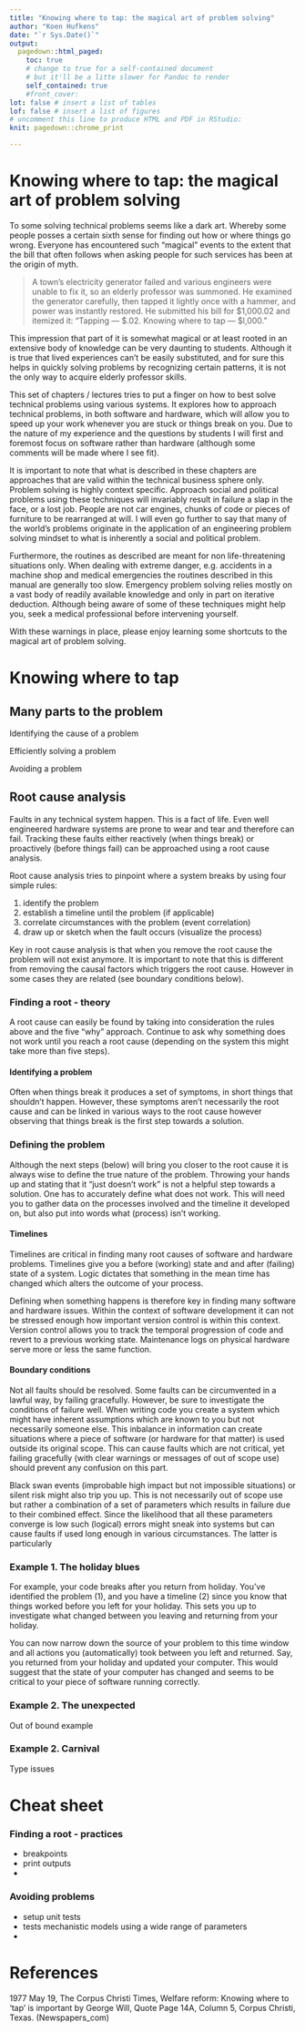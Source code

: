 ```yaml
---
title: "Knowing where to tap: the magical art of problem solving"
author: "Koen Hufkens"
date: "`r Sys.Date()`"
output:
  pagedown::html_paged:
    toc: true
    # change to true for a self-contained document
    # but it'll be a litte slower for Pandoc to render
    self_contained: true
    #front_cover:
lot: false # insert a list of tables
lof: false # insert a list of figures
# uncomment this line to produce HTML and PDF in RStudio:
knit: pagedown::chrome_print

---
```


# Knowing where to tap: the magical art of problem solving

To some solving technical problems seems like a dark art. Whereby some people
posses a certain sixth sense for finding out how or where things go wrong.
Everyone has encountered such "magical" events to the extent that the bill
that often follows when asking people for such services has been at the origin
of myth.

> A town’s electricity generator failed and various engineers were unable to fix
it, so an elderly professor was summoned. He examined the generator carefully, 
then tapped it lightly once with a hammer, and power was instantly restored. 
He submitted his bill for $1,000.02 and itemized it:
“Tapping — $.02. Knowing where to tap — $l,000.”

This impression that part of it is somewhat magical or at least rooted in an
extensive body of knowledge can be very daunting to students. Although it is
true that lived experiences can't be easily substituted, and for sure this helps
in quickly solving problems by recognizing certain patterns, it is not the only
way to acquire elderly professor skills.

This set of chapters / lectures tries to put a finger on how to best solve
technical problems using various systems. It explores how to approach technical
problems, in both software and hardware, which will allow you to speed up your work
whenever you are stuck or things break on you. Due to the nature of my experience
and the questions by students I will first and foremost focus on software 
rather than hardware (although some comments will be made where I see fit).

It is important to note that what is described in these chapters are approaches
that are valid within the technical business sphere only. Problem solving is
highly context specific. Approach social and political problems using these 
techniques will invariably result in failure a slap in the face, or a lost job.
People are not car engines, chunks of code or pieces of furniture to be 
rearranged at will. I will even go further to say that many of the world's 
problems originate in the application of an engineering problem solving mindset
to what is inherently a social and political problem.

Furthermore, the routines as described are meant for non life-threatening 
situations only. When dealing with extreme danger, e.g. accidents in a machine
shop and medical emergencies the routines described in this manual are generally
too slow. Emergency problem solving relies mostly on a vast body of readily 
available knowledge and only in part on iterative deduction. Although being
aware of some of these techniques might help you, seek a medical professional
before intervening yourself.

With these warnings in place, please enjoy learning some shortcuts to the magical
art of problem solving.

# Knowing where to tap

## Many parts to the problem

Identifying the cause of a problem

Efficiently solving a problem

Avoiding a problem

## Root cause analysis

Faults in any technical system happen. This is a fact of life. Even well
engineered hardware systems are prone to wear and tear and therefore can fail.
Tracking these faults either reactively (when things break) or proactively (before 
things fail) can be approached using a root cause analysis.

Root cause analysis tries to pinpoint where a system breaks by using four
simple rules:

1. identify the problem
2. establish a timeline until the problem (if applicable)
3. correlate circumstances with the problem (event correlation)
4. draw up or sketch when the fault occurs (visualize the process)

Key in root cause analysis is that when you remove the root cause the problem
will not exist anymore. It is important to note that this is different from
removing the causal factors which triggers the root cause. However in some
cases they are related (see boundary conditions below).

### Finding a root - theory

A root cause can easily be found by taking into consideration the rules above
and the five "why" approach. Continue to ask why something does not work until
you reach a root cause (depending on the system this might take more than
five steps).


#### Identifying a problem

Often when things break it produces a set of symptoms, in short things that 
shouldn't happen. However, these symptoms aren't necessarily the root cause
and can be linked in various ways to the root cause however observing that 
things break is the first step towards a solution.

### Defining the problem

Although the next steps (below) will bring you closer to the root cause it is 
always wise to define the true nature of the problem. Throwing your hands up and
stating that it "just doesn't work" is not a helpful step towards a solution.
One has to accurately define what does not work. This will need you to gather
data on the processes involved and the timeline it developed on, but also put
into words what (process) isn't working.

#### Timelines

Timelines are critical in finding many root causes of software and hardware
problems. Timelines give you a before (working) state and and after (failing)
state of a system. Logic dictates that something in the mean time has changed
which alters the outcome of your process.

Defining when something happens is therefore key in finding many software and
hardware issues. Within the context of software development it can not be 
stressed enough how important version control is within this context. Version
control allows you to track the temporal progression of code and revert to a
previous working state. Maintenance logs on physical hardware serve more or less
the same function.

#### Boundary conditions

Not all faults should be resolved. Some faults can be circumvented in a lawful
way, by failing gracefully. However, be sure to investigate the conditions of
failure well. When writing code you create a system which might
have inherent assumptions which are known to you but not necessarily someone else.
This inbalance in information can create situations where a piece of software (or
hardware for that matter) is used outside its original scope. This can cause
faults which are not critical, yet failing gracefully (with clear warnings
or messages of out of scope use) should prevent any confusion on this part.

Black swan events (improbable high impact but not impossible situations) or 
silent risk might also trip you up. This is not necessarily out of scope use
but rather a combination of a set of parameters which results in failure due
to their combined effect. Since the likelihood that all these parameters
converge is low such (logical) errors might sneak into systems but can cause
faults if used long enough in various circumstances. The latter is particularly

### Example 1. The holiday blues

For example, your code breaks after you return from holiday. You've identified
the problem (1), and you have a timeline (2) since you know that things worked
before you left for your holiday. This sets you up to investigate what changed 
between you leaving and returning from your holiday. 

You can now narrow down the source of your problem to this time window and all
actions you (automatically) took between you left and returned. Say, you returned
from your holiday and updated your computer. This would suggest that the state
of your computer has changed and seems to be critical to your piece of software
running correctly.

### Example 2. The unexpected

Out of bound example


### Example 2. Carnival

Type issues

# Cheat sheet

### Finding a root - practices

- breakpoints
- print outputs
- 

### Avoiding problems

- setup unit tests
- tests mechanistic models using a wide range of parameters
- 

# References

1977 May 19, The Corpus Christi Times, Welfare reform: Knowing where to ‘tap’ 
is important by George Will, Quote Page 14A, Column 5, Corpus Christi, Texas.
(Newspapers_com)
